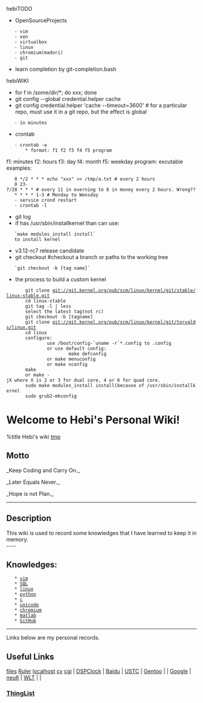 hebiTODO
* OpenSourceProjects
	- vim
	- xen
	- virtualbox
	- linux
	- chromium(madori)
	- git
* learn completion by git-completion.bash


hebiWIKI
* for f in /some/dir/*; do xxx; done
* git config --global credential.helper cache
* git config credential.helper 'cache --timeout=3600'  # for a particular repo, must use it in a git repo, but the effect is global
	- in minutes
* crontab
	- crontab -e
		* format: f1 f2 f3 f4 f5 program
f1: minutes
f2: hours
f3: day
f4: month
f5: weekday
program: excutable
examples:
	0 */2 * * * echo "xxx" >> /tmp/a.txt # every 2 hours
	0 23-7/28 * * * # every 11 in everning to 8 in money every 2 hours. Wrong??
	* * * * 1-3	# Monday to Wensday
	- service crond restart
	- crontab -l

* git log
* if has /usr/sbin/installkernel than can use:
	`make modules_install install`
	to install kernel
* v3.12-rc7 release candidate
* git checkout #checkout a branch or paths to the working tree
	`git checkout -b [tag name]`

* the process to build a custom kernel
        git clone git://git.kernel.org/pub/scm/linux/kernel/git/stable/linux-stable.git 
        cd linux-stable 
        git tag -l | less 
        select the latest tag(not rc) 
        git checkout -b [tagname] 
        git clone git://git.kernel.org/pub/scm/linux/kernel/git/torvalds/linux.git 
        cd linux 
        configure: 
                use /boot/config-`uname -r`*.config to .config 
                or use default config: 
                        make defconfig 
                or make menuconfig 
                or make nconfig 
        make 
        or make -jX where X is 2 or 3 for dual core, 4 or 6 for quad core. 
        sudo make modules_install install(because of /usr/sbin/installkernel 
        sudo grub2-mkconfig




= Welcome to Hebi's Personal Wiki! =
{{http://www.catb.org/hacker-emblem/glider.png|icon}}
%title Hebi's wiki
[[tmp]]
== Motto ==
_Keep Coding and Carry On._

_Later Equals Never._

_Hope is not Plan._
----
== Description ==
This wiki is used to record some knowledges that I have learned to keep it in memory.<br>
----
== Knowledges: ==
	* [[vim]]
	* [[SQL]]
	* [[linux]]
	* [[python]]
	* [[c]]
	* [[unicode]]
	* [[chromium]]
	* [[matlab]]
	* [[GitHub]]
----
Links below are my personal records.

== Useful Links ==
[[http://home.ustc.edu.cn/~lihebi/file|files]] [[js/ruler|Ruler]] [[http://localhost:8000|localhost]]
[[cv]]
[[http://localhost:8000/cgi-bin/script.cgi|cgi]]
| [[js/clock|DSPClock]]        | [[http://www.baidu.com|Baidu]] | [[http://www.ustc.edu.cn|USTC]] | [[http://www.gentoo.org|Gentoo]] |
| [[http://google.com|Google]] | [[http://bt.neu6.edu.cn|neu6]] | [[http://wlt.ustc.edu.cn|WLT]]  |                                  |

=== [[ThingList]] ===
